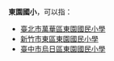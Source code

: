 '''東園國小'''，可以指：
*[[臺北市萬華區東園國民小學|臺北市萬華區東園國民小學]]
*[[新竹市東區東園國民小學|新竹市東區東園國民小學]]
*[[臺中市烏日區東園國民小學|臺中市烏日區東園國民小學]]

{{disambig}}